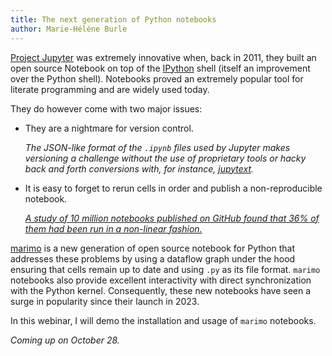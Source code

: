 ```yaml
---
title: The next generation of Python notebooks
author: Marie-Hélène Burle
---
```


:::{.def}

[Project Jupyter](https://jupyter.org/) was extremely innovative when, back in 2011, they built an open source Notebook on top of the [IPython](https://ipython.org/) shell (itself an improvement over the Python shell). Notebooks proved an extremely popular tool for literate programming and are widely used today.

They do however come with two major issues:

- They are a nightmare for version control.

  *The JSON-like format of the `.ipynb` files used by Jupyter makes versioning a challenge without the use of proprietary tools or hacky back and forth conversions with, for instance, [jupytext](https://github.com/mwouts/jupytext).*

- It is easy to forget to rerun cells in order and publish a non-reproducible notebook.

  *[A study of 10 million notebooks published on GitHub found that 36% of them had been run in a non-linear fashion.](https://blog.jetbrains.com/datalore/2020/12/17/we-downloaded-10-000-000-jupyter-notebooks-from-github-this-is-what-we-learned/#consistency-of-notebooks)*

[marimo](https://marimo.io/) is a new generation of open source notebook for Python that addresses these problems by using a dataflow graph under the hood ensuring that cells remain up to date and using `.py` as its file format. `marimo` notebooks also provide excellent interactivity with direct synchronization with the Python kernel. Consequently, these new notebooks have seen a surge in popularity since their launch in 2023.

In this webinar, I will demo the installation and usage of `marimo` notebooks.

:::

*Coming up on October 28.*

<!-- [Slides](wb_marimo_slides.qmd){.btn .btn-outline-primary} [(Click and wait: this reveal.js presentation may take a little time to load.)]{.inlinenote} -->
<!-- <br><br> -->

<!-- {{< video https://www.youtube.com/embed/>}} -->
